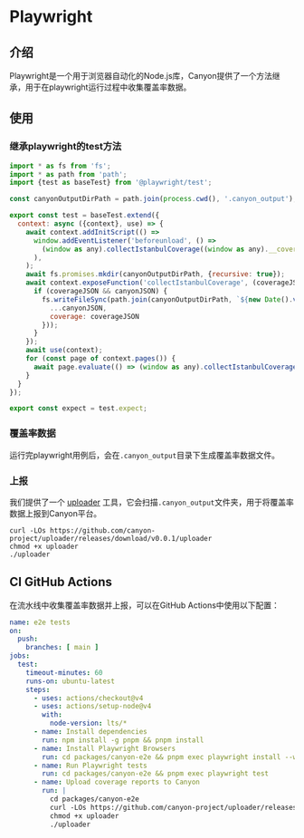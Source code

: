 # Playwright

## 介绍

Playwright是一个用于浏览器自动化的Node.js库，Canyon提供了一个方法继承，用于在playwright运行过程中收集覆盖率数据。

## 使用

### 继承playwright的test方法

```js
import * as fs from 'fs';
import * as path from 'path';
import {test as baseTest} from '@playwright/test';

const canyonOutputDirPath = path.join(process.cwd(), '.canyon_output');

export const test = baseTest.extend({
  context: async ({context}, use) => {
    await context.addInitScript(() =>
      window.addEventListener('beforeunload', () =>
        (window as any).collectIstanbulCoverage((window as any).__coverage__, (window as any).__canyon__)
      ),
    );
    await fs.promises.mkdir(canyonOutputDirPath, {recursive: true});
    await context.exposeFunction('collectIstanbulCoverage', (coverageJSON, canyonJSON) => {
      if (coverageJSON && canyonJSON) {
        fs.writeFileSync(path.join(canyonOutputDirPath, `${new Date().valueOf()}.json`), JSON.stringify({
          ...canyonJSON,
          coverage: coverageJSON
        }));
      }
    });
    await use(context);
    for (const page of context.pages()) {
      await page.evaluate(() => (window as any).collectIstanbulCoverage((window as any).__coverage__, (window as any).__canyon__))
    }
  }
});

export const expect = test.expect;

```

### 覆盖率数据

运行完playwright用例后，会在`.canyon_output`目录下生成覆盖率数据文件。

### 上报

我们提供了一个 [uploader](https://github.com/canyon-project/uploader) 工具，它会扫描`.canyon_output`文件夹，用于将覆盖率数据上报到Canyon平台。

```shell
curl -LOs https://github.com/canyon-project/uploader/releases/download/v0.0.1/uploader
chmod +x uploader
./uploader
```

## CI GitHub Actions

在流水线中收集覆盖率数据并上报，可以在GitHub Actions中使用以下配置：

```yaml
name: e2e tests
on:
  push:
    branches: [ main ]
jobs:
  test:
    timeout-minutes: 60
    runs-on: ubuntu-latest
    steps:
      - uses: actions/checkout@v4
      - uses: actions/setup-node@v4
        with:
          node-version: lts/*
      - name: Install dependencies
        run: npm install -g pnpm && pnpm install
      - name: Install Playwright Browsers
        run: cd packages/canyon-e2e && pnpm exec playwright install --with-deps
      - name: Run Playwright tests
        run: cd packages/canyon-e2e && pnpm exec playwright test
      - name: Upload coverage reports to Canyon
        run: |
          cd packages/canyon-e2e
          curl -LOs https://github.com/canyon-project/uploader/releases/download/v0.0.1/uploader
          chmod +x uploader
          ./uploader

```
